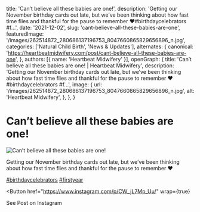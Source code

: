   title: 'Can’t believe all these babies are one!',
  description: 'Getting our November birthday cards out late, but we’ve been thinking about how fast time flies and thankful for the pause to remember ❤️#birthdaycelebrators #f...',
  date: '2021-12-02',
  slug: 'cant-believe-all-these-babies-are-one',
  featuredImage: '/images/262514872_280686137196753_8047660865829656896_n.jpg',
  categories: ['Natural Child Birth', 'News & Updates'],
  alternates: {
    canonical: 'https://heartbeatmidwifery.com/post/cant-believe-all-these-babies-are-one',
  },
  authors: [{ name: 'Heartbeat Midwifery' }],
  openGraph: {
    title: 'Can’t believe all these babies are one! | Heartbeat Midwifery',
    description: 'Getting our November birthday cards out late, but we’ve been thinking about how fast time flies and thankful for the pause to remember ❤️#birthdaycelebrators #f...',
    image: {
      url: '/images/262514872_280686137196753_8047660865829656896_n.jpg',
      alt: 'Heartbeat Midwifery',
    },
  },
}


# Can’t believe all these babies are one!

<Image
  src="/images/262514872_280686137196753_8047660865829656896_n.jpg"
  size="large"
  wrap={true}
  alt="Can’t believe all these babies are one!"
/>

Getting our November birthday cards out late, but we’ve been thinking about how fast time flies and thankful for the pause to remember ❤️

[#birthdaycelebrators](https://www.instagram.com/explore/tags/birthdaycelebrators/) [#firstyear](https://www.instagram.com/explore/tags/firstyear/)

<Button
  href="https://www.instagram.com/p/CW_jL7Mp_Uu/"
  wrap={true}
>
  See Post on Instagram
</Button>

